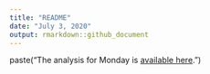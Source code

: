 ```yaml
---
title: "README"
date: "July 3, 2020"
output: rmarkdown::github_document
---
```


paste("The analysis for Monday is [available here](Monday.md).")
